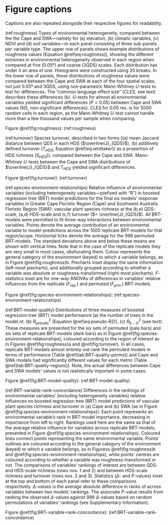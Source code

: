 # Figure captions {-}

Captions are also repeated alongside their respective figures for readability.

(ref:roughness) Types of environmental heterogeneity, compared between the the Cape and SWA---namely for (a) elevation, (b) climatic variables, (c) NDVI and (d) soil variables---in each panel consisting of three sub-panels per variable type. The upper row of panels shows example distributions of roughness values (Equation \@ref(eq:roughness)), showing the different extremes in environmental heterogeneity observed in each region when compared at fine (0.05º) and coarse (3QDS) scales. Each distribution has under it an area of one. Histograms were constructed using 20 breaks. In the lower row of panels, these distributions of roughness values were compared between the Cape and SWA at each of the four spatial scales, not just 0.05º and 3QDS, using non-parametric Mann-Whitney $U$-tests to test for differences. The "common language effect size" ($CLES$, see text) describes these differences (b). $U$-tests for almost all environmental variables yielded significant differences ($P < 0.05$) between Cape and SWA values (NS, non-significant differences). CLES for 0.05 res. is for 5000 random cells in each region, as the Mann-Whitney $U$-test cannot handle more than a few thousand values per sample when comparing<!--TODO: reword-->.

Figure \@ref(fig:roughness): (ref:roughness)

(ref:turnover) Species turnover, described in two forms ((a) mean Jaccard distance between QDS in each HDS ($\overline{J}_{QDS}$), (b) additively defined turnover ($T_{HDS}$, Equation \@ref(eq:whittaker)) as a proportion of HDS richness ($S_{HDS}$)), compared between the Cape and SWA. Mann-Whitney $U$-tests between the Cape and SWA distributions of $\overline{J}_{QDS}$ and $T_{HDS}$ yielded significant differences.

Figure \@ref(fig:turnover): (ref:turnover)

(ref:species-environment-relationships) Relative influence of environmental variables (including heterogeneity variables---prefixed with "R") in boosted regression tree (BRT) model predictions for the final six models' response variables in Greater Cape Floristic Region (Cape) and Southwest Australia Floristic Region (SWA): vascular plant species richness at the (b,e) QDS-scale, (a,d) HDS-scale and (c,f) turnover ($= \overline{J}_{QDS}$). <!--Contributions here are treated as the relative influence (%) of variables on predictions [@Friedman2001AnnStatistics29(5):1189--1232].-->All BRT-models were permitted to fit three-way interactions between environmental variables<!--, with a learning rate of 0.001-->. Points denote the average contribution of an environmental variable to model-predictions across the 1000 replicate BRT-models for that region/scope. Horizontal ticks denote the average for the 999 permuted BRT-models. The standard deviations above and below these means are shown with vertical lines. Note that in the case of the replicate models they are very small in most cases, obsfucating them. Colour represents the general category of the environment (keyed) to which a variable belongs, as in Figure \@ref(fig:roughness)b. Piecharts inset display the same information (left-most piecharts), and additionally grouped according to whether a variable was absolute or roughness-transformed (right-most piecharts). $F$-statistics inset are for one-way ANOVAs of differences in variables' relative influences from the replicate ($F_{rep.}$) and permuted ($F_{prm.}$) BRT-models.<!--Variables along the horizontal axes appear at least once in each panel (i.e. were retained in at least one of the four models) and are sorted in order of importance within each panel. Where variables did not contribute to a model, they are shown as zero.--><!--TODO: reword-->

Figure \@ref(fig:species-environment-relationships): (ref:species-environment-relationships)

(ref:BRT-model-quality) Distributions of three measures of boosted regression tree (BRT) model performance (a) the number of trees in the model $nt$, (b) $R_{pseudo}^2$ (Equation \@ref(eq:pseudo-R2)), (c) $R_{E-O}^2$ (see text). These measures are presented for the six sets of permuted (pale bars) and six sets of replicate BRT-models (dark bars) as in Figure \@ref(fig:species-environment-relationships), coloured according to the region of interest as in Figures \@ref(fig:roughness)a and \@ref(fig:turnover). In all cases, replicate BRT-models almost entirely out-rank the permuted models in terms of performance (Table \@ref(tab:BRT-quality-perms)) and Cape and SWA models had significantly different values for each metric (Table \@ref(tab:BRT-quality-regions)). Note, the actual differences between Cape and SWA models' values is not realistically important in some cases<!--TODO: expand-->.

Figure \@ref(fig:BRT-model-quality): (ref:BRT-model-quality)

(ref:BRT-variable-rank-concordance) Differences in the rankings of environmental variables' (including heterogeneity variables) relative influences on boosted regression tree (BRT) model predictions of vascular plant species richness and turnover in (a) Cape and (b)<!--TODO: add lettering to panels--> SWA (as in Figure \@ref(fig:species-environment-relationships)). Each point represents an environmental variable's rank in BRT-model importance, decreasing in importance from left to right. Rankings used here are the same as that of the average relative influence for variables across replicate BRT-models, presented in Figure \@ref(fig:species-environment-relationships). Coloured lines connect points representing the same environmental variable. Points' outlines are coloured according to the general category of the environment (keyed) to which a variable belongs, as in Figuress \@ref(fig:roughness)b and \@ref(fig:species-environment-relationships), while points' centres are coloured according to whether a variable was roughness-transformed or not. The comparisons of variables' rankings of interest are between QDS- and HDS-scale richness (rows nos. 1 and 2) and between HDS-scale richness and turnover (rows nos. 2 and 3). Statistics ($\Delta$- and $P$-values) inset at the top and bottom of each panel refer to these comparisons respectively. $\Delta$-values is the average absolute difference in ranks of across variables between two models' rankings. The associate $P$-value results from ranking the observed $\Delta$-values against 999 $\Delta$-values based on random permutations of variables' rankings (see Supplementary Information<!--TODO:SI?-->).

Figure \@ref(fig:BRT-variable-rank-concordance): (ref:BRT-variable-rank-concordance)
